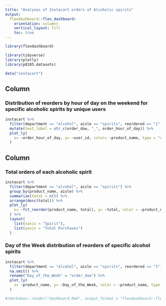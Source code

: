 ```yaml
---
title: "Analyses of Instacart orders of Alcoholic spirits"
output: 
  flexdashboard::flex_dashboard:
    orientation: columns
    vertical_layout: fill
    toc: true
---
```


```r
library(flexdashboard)

library(tidyverse)
library(plotly)
library(p8105.datasets)
```


```r
data("instacart")

```

Column {data-width=400}
-----------------------------------------------------------------------

### Distribution of reorders by hour of day on the weekend for specific alcoholic spirits by unique users

```r
instacart %>%
  filter(department == "alcohol", aisle == "spirits", reordered == "1", order_dow %in% c("4","5","6")) %>%
  mutate(text_label = str_c(order_dow, "_", order_hour_of_day)) %>%
  plot_ly(
    x= ~order_hour_of_day, y= ~user_id, color= ~product_name, type = "scatter", text = ~text_label, mode = "markers", colors = "viridis"
  )
```

Column {data-width=600}
-----------------------------------------------------------------------

### Total orders of each alcoholic spirit

```r
instacart %>%
  filter(department == "alcohol", aisle == "spirits") %>%
  group_by(product_name, aisle) %>%
  summarize(total = n()) %>%
  arrange(desc(total)) %>%
  plot_ly(
    x= ~fct_reorder(product_name, total), y= ~total, color = ~product_name, type = "bar", colors = "viridis"
  ) %>%
  layout(
    list(xaxis = "Spirit"),
    list(yaxis = "Total Purchases")
  )
```

### Day of the Week distribution of reorders of specific alcohol spirits

```r
instacart %>% 
  filter(department == "alcohol", aisle == "spirits", reordered == "1") %>%
  na.omit() %>%
  rename("Day_of_the_Week" = "order_dow") %>%
  plot_ly(
    x= ~product_name, y= ~Day_of_the_Week, color = ~product_name, type = "box",colors = "viridis"
  )
```


```r
#rmarkdown::render("dashboard.Rmd", output_format = "flexdashboard::flex_dashboard")
```

